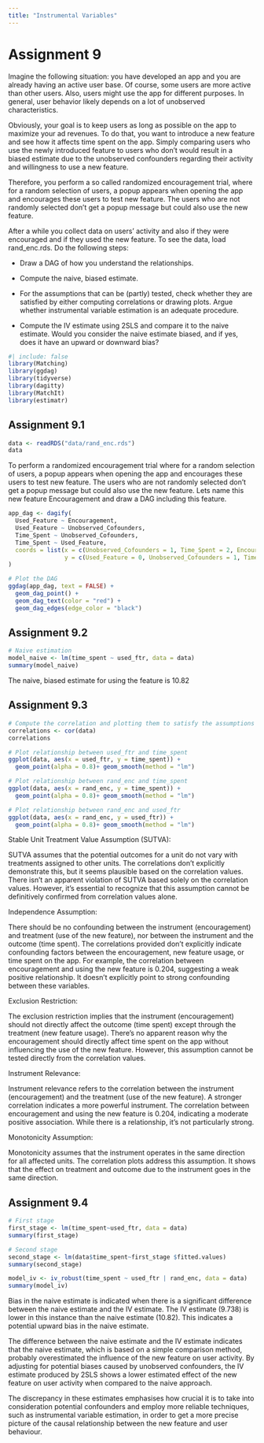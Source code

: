 ```yaml
---
title: "Instrumental Variables"
---
```


# Assignment 9

Imagine the following situation: you have developed an app and you are already having an active user base. Of course, some users are more active than other users. Also, users might use the app for different purposes. In general, user behavior likely depends on a lot of unobserved characteristics.

Obviously, your goal is to keep users as long as possible on the app to maximize your ad revenues. To do that, you want to introduce a new feature and see how it affects time spent on the app. Simply comparing users who use the newly introduced feature to users who don’t would result in a biased estimate due to the unobserved confounders regarding their activity and willingness to use a new feature.

Therefore, you perform a so called randomized encouragement trial, where for a random selection of users, a popup appears when opening the app and encourages these users to test new feature. The users who are not randomly selected don’t get a popup message but could also use the new feature.

After a while you collect data on users’ activity and also if they were encouraged and if they used the new feature. To see the data, load rand_enc.rds. Do the following steps:

  * Draw a DAG of how you understand the relationships.

  * Compute the naive, biased estimate.

  * For the assumptions that can be (partly) tested, check whether they are satisfied by either computing correlations or drawing plots. Argue whether instrumental variable estimation is an adequate procedure.

  * Compute the IV estimate using 2SLS and compare it to the naive estimate. Would you consider the naive estimate biased, and if yes, does it have an upward or downward bias?

```r
#| include: false
library(Matching)
library(ggdag)
library(tidyverse)
library(dagitty)
library(MatchIt)
library(estimatr)
```


## Assignment 9.1
```r
data <- readRDS("data/rand_enc.rds")
data
```
To perform a randomized encouragement trial where for a random selection of users, a popup appears when opening the app and encourages these users to test new feature. The users who are not randomly selected don’t get a popup message but could also use the new feature. Lets name this new feature Encouragement and draw a DAG including this feature.

```r
app_dag <- dagify(
  Used_Feature ~ Encouragement,
  Used_Feature ~ Unobserved_Cofounders,
  Time_Spent ~ Unobserved_Cofounders,
  Time_Spent ~ Used_Feature,
  coords = list(x = c(Unobserved_Cofounders = 1, Time_Spent = 2, Encouragement = -1, Used_Feature = 0),
                y = c(Used_Feature = 0, Unobserved_Cofounders = 1, Time_Spent = 0, Encouragement = 0))
)

# Plot the DAG 
ggdag(app_dag, text = FALSE) +
  geom_dag_point() +
  geom_dag_text(color = "red") +
  geom_dag_edges(edge_color = "black")
```
## Assignment 9.2
```r
# Naive estimation
model_naive <- lm(time_spent ~ used_ftr, data = data)
summary(model_naive)
```
The naive, biased estimate for using the feature is 10.82

## Assignment 9.3
```r
# Compute the correlation and plotting them to satisfy the assumptions that can be partly tested
correlations <- cor(data)
correlations

# Plot relationship between used_ftr and time_spent
ggplot(data, aes(x = used_ftr, y = time_spent)) +
  geom_point(alpha = 0.8)+ geom_smooth(method = "lm")

# Plot relationship between rand_enc and time_spent
ggplot(data, aes(x = rand_enc, y = time_spent)) +
  geom_point(alpha = 0.8)+ geom_smooth(method = "lm")

# Plot relationship between rand_enc and used_ftr
ggplot(data, aes(x = rand_enc, y = used_ftr)) +
  geom_point(alpha = 0.8)+ geom_smooth(method = "lm")
```
Stable Unit Treatment Value Assumption (SUTVA):

SUTVA assumes that the potential outcomes for a unit do not vary with treatments assigned to other units. The correlations don't explicitly demonstrate this, but it seems plausible based on the correlation values.
There isn't an apparent violation of SUTVA based solely on the correlation values. However, it's essential to recognize that this assumption cannot be definitively confirmed from correlation values alone.


Independence Assumption:

There should be no confounding between the instrument (encouragement) and treatment (use of the new feature), nor between the instrument and the outcome (time spent).
The correlations provided don't explicitly indicate confounding factors between the encouragement, new feature usage, or time spent on the app.
For example, the correlation between encouragement and using the new feature is 0.204, suggesting a weak positive relationship. It doesn't explicitly point to strong confounding between these variables.


Exclusion Restriction:

The exclusion restriction implies that the instrument (encouragement) should not directly affect the outcome (time spent) except through the treatment (new feature usage).
There's no apparent reason why the encouragement should directly affect time spent on the app without influencing the use of the new feature. However, this assumption cannot be tested directly from the correlation values.


Instrument Relevance:

Instrument relevance refers to the correlation between the instrument (encouragement) and the treatment (use of the new feature). A stronger correlation indicates a more powerful instrument.
The correlation between encouragement and using the new feature is 0.204, indicating a moderate positive association. While there is a relationship, it's not particularly strong.


Monotonicity Assumption:

Monotonicity assumes that the instrument operates in the same direction for all affected units.
The correlation plots address this assumption. It shows that the effect on treatment and outcome due to the instrument goes in the same direction.

## Assignment 9.4
```r
# First stage
first_stage <- lm(time_spent~used_ftr, data = data)
summary(first_stage)

# Second stage
second_stage <- lm(data$time_spent~first_stage $fitted.values)
summary(second_stage)

model_iv <- iv_robust(time_spent ~ used_ftr | rand_enc, data = data)
summary(model_iv)
```
Bias in the naive estimate is indicated when there is a significant difference between the naive estimate and the IV estimate. The IV estimate (9.738) is lower in this instance than the naive estimate (10.82).  This indicates a potential upward bias in the naive estimate.

The difference between the naive estimate and the IV estimate indicates that the naive estimate, which is based on a simple comparison method, probably overestimated the influence of the new feature on user activity. By adjusting for potential biases caused by unobserved confounders, the IV estimate produced by 2SLS shows a lower estimated effect of the new feature on user activity when compared to the naive approach.

The discrepancy in these estimates emphasises how crucial it is to take into consideration potential confounders and employ more reliable techniques, such as instrumental variable estimation, in order to get a more precise picture of the causal relationship between the new feature and user behaviour.
